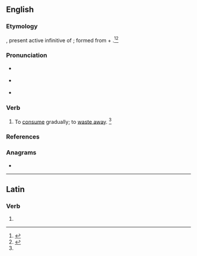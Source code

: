 ==English==

===Etymology===
{{der|en|la|absūmere}}, present active infinitive of {{m|la|absūmō||diminish}}; formed from {{m|la|ab||from, away from}} + {{m|la|sūmō||take}}.<ref name=WI3>{{R:MW3 1976|page=8}}</ref><ref name=SOED>{{R:SOED5|page=10}}</ref>

===Pronunciation===
* {{a|RP}} {{IPA|en|/əbˈsuːm/}}
* {{a|US}} {{IPA|en|/æbˈsum/|/əbˈsum/}}
* {{rhymes|en|uːm|s=2}}

===Verb===
{{en-verb}}

# {{lb|en|transitive|obsolete}} To [[consume]] gradually; to [[waste away]]. {{defdate|Attested from the late 16<sup>th</sup> century until the mid 18<sup>th</sup> century.}}<ref name=SOED/>

===References===
<references/>

===Anagrams===
* {{anagrams|en|a=abemsu|Baumés}}

----

==Latin==

===Verb===
{{la-verb-form|absūme}}

# {{inflection of|la|absūmō||2|s|pres|actv|impr}}